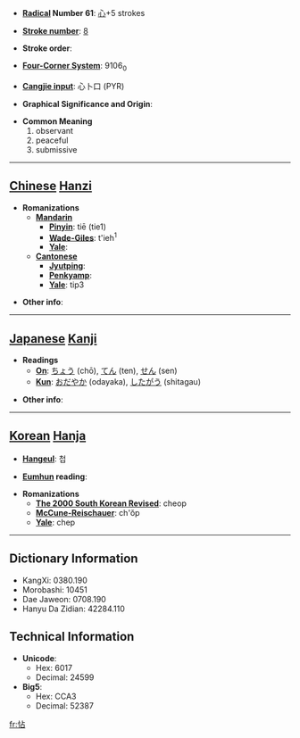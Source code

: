 * '''[[Wiktionary:Chinese radical index| Radical]] Number 61''': [[Wiktionary:Chinese radical index 心|心]]+5 strokes

* '''[[Wiktionary:Chinese total strokes index|Stroke number]]''': [[Wiktionary:Chinese total strokes index 8|8]]

* '''Stroke order''': 

* '''[[Wiktionary:Chinese four corner index|Four-Corner System]]''': 9106<sub>0</sub>

* '''[[Wiktionary:Chinese Cangjie index|Cangjie input]]''': 心卜口 (PYR)

* '''Graphical Significance and Origin''': 

* '''Common Meaning'''
*#observant
*# peaceful
*# submissive


----

== [[Chinese]] [[Hanzi]] ==

* '''Romanizations'''
** '''[[Mandarin]]'''
*** '''[[Pinyin]]''': tiē (tie1)
*** '''[[Wade-Giles]]''': t'ieh<sup>1</sup>
*** '''[[Yale]]''': 
** '''[[Cantonese]]'''
*** '''[[Jyutping]]''':
*** '''[[Penkyamp]]''': 
*** '''[[Yale]]''': tip3

* '''Other info''': 

----

== [[Japanese]] [[Kanji]] ==

* '''Readings'''
** '''[[On]]''': [[ちょう]] (chō), [[てん]] (ten), [[せん]] (sen)
** '''[[Kun]]''': [[おだやか]] (odayaka), [[したがう]] (shitagau)

* '''Other info''':  

----

== [[Korean]] [[Hanja]] ==

* '''[[Hangeul]]''': 첩

* '''[[Eumhun]] reading''': 

* '''Romanizations'''
** '''[[The 2000 South Korean Revised Romanization|The 2000 South Korean Revised]]''': cheop
** '''[[McCune-Reischauer]]''': ch'ŏp
** '''[[Yale]]''': chep

----

== Dictionary Information ==

* KangXi: 0380.190
* Morobashi: 10451
* Dae Jaweon: 0708.190
* Hanyu Da Zidian: 42284.110

== Technical Information ==

* '''Unicode''':
** Hex: 6017
** Decimal: 24599
* '''Big5''':
** Hex: CCA3
** Decimal: 52387

[[fr:怗]]